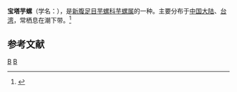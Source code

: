 {{Speciesbox 
| taxon = Conus pagodus
| authority = Kiener, 1845
| image = Conus pagodus 001.jpg
}}
'''宝塔芋螺'''（学名：''{{lang|la|Conus pagodus}}''），是[[新腹足目|新腹足目]][[芋螺科|芋螺科]][[芋螺属|芋螺属]]的一种。主要分布于[[中国大陆|中国大陆]]、[[台湾|台湾]]，常栖息在潮下带。<ref>{{cite web|url=http://shell.sinica.edu.tw/chinese/shellbase_detail.php?science_no=1595|title=国际贝库：宝塔芋螺|publisher=台湾贝类资料库|accessdate=2009-08-11|archive-date=2016-03-04|archive-url=https://web.archive.org/web/20160304111705/http://shell.sinica.edu.tw/chinese/shellbase_detail.php?science_no=1595|dead-url=no}}</ref>

== 参考文献 ==
{{reflist}}
{{Commons category|Conus pagodus}}
{{Taxonbar|from=Q1306550}}

[[Category:芋螺属|B]]
[[Category:1845年描述的动物|B]]